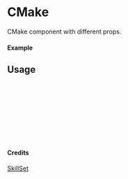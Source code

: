 
<Meta of={CMake} title="SkillSet/CMake" />

# CMake

CMake component with different props.

#### Example

<Canvas of={CMake.Primary} />

## Usage

```ts
import { CMake } from "yadl-ui";

const Example = () => {
  return (
      <CMake />
  );
};

export default Example;
```

#### Credits
[SkillSet](https://skillicons.dev)
